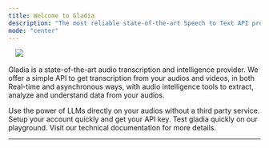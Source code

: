 ```yaml
---
title: Welcome to Gladia
description: "The most reliable state-of-the-art Speech to Text API provider"
mode: "center"
---
```


<img 
  className="block dark:hidden rounded-lg" 
  noZoom
  height="10"
  src="/assets/dark-banner.png" 
/>
<img 
  className="hidden dark:block rounded-lg" 
  noZoom
  src="/assets/light-banner.png"
/>



Gladia is a state-of-the-art audio transcription and intelligence provider. We offer a simple API to get transcription from your audios and videos,
in both Real-time and asynchronous ways, with audio intelligence tools to extract, analyze and understand data from your audios.



<CardGroup cols={3}>
  <SttCards />
    <Card
    title="Apply audio intelligence"
    icon="magnifying-glass-chart"
    href="/chapters/audio-intelligence/"
  >
    Use the power of LLMs directly on your audios without a third party service.
  </Card>
  <Card
    title="Setup your account"
    icon="gear"
    href="/chapters/introduction/getting-started#setup-your-account"
  >
    Setup your account quickly and get your API key.
  </Card>
    <Card
    title="Test gladia playground"
    icon="list-music"
    href="https://app.gladia.io/"
    arrow={false}
  >
    Test gladia quickly on our playground.
  </Card>
    <Card
    title="Using Gladia API?"
    icon="code"
    href="/api-reference/"
  >
    Visit our technical documentation for more details.
  </Card>

</CardGroup>

-----
